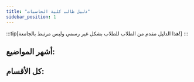 ```yaml
---
title: "دليل طالب كلية الحاسبات"
sidebar_position: 1
---
```



:::tip[هذا الدليل مقدم من الطلاب للطلاب بشكل غير رسمي وليس مرتبط بالجامعة!]
:::

## أشهر المواضيع:

## كل الأقسام:

<div style={{display: 'grid', gridTemplateColumns: 'repeat(auto-fill, minmax(250px, 1fr))', gap: '16px'}}>
    <DocCard item={{type: 'link', label: 'القبول والتسجيل والتحويل', href: '/category/القبول-والتسجيل-والتحويل'}} />
    <DocCard item={{type: 'link', label: 'الحياة الأكاديمية', href: '/category/الحياة-الأكاديمية'}} />
    <DocCard item={{type: 'link', label: 'التقويم والجداول', href: '/category/التقويم-والجداول'}} />
    <DocCard item={{type: 'link', label: 'الدرجات والمعدل', href: '/category/الدرجات-والمعدل'}} />
    <DocCard item={{type: 'link', label: 'الحضور والغياب', href: '/category/الحضور-والغياب'}} />
    <DocCard item={{type: 'link', label: 'المالية والمنح', href: '/category/المالية-والمنح'}} />
    <DocCard item={{type: 'link', label: 'الخدمات الطلابية', href: '/category/الخدمات-الطلابية'}} />
    <DocCard item={{type: 'link', label: 'التكنولوجيا والأجهزة', href: '/category/التكنولوجيا-والأجهزة'}} />
    <DocCard item={{type: 'link', label: 'الدعم والإرشاد', href: '/category/الدعم-والإرشاد'}} />
    <DocCard item={{type: 'link', label: 'الأنشطة والمجتمع', href: '/category/الأنشطة-والمجتمع'}} />
    <DocCard item={{type: 'link', label: 'الموارد', href: '/category/الموارد'}} />
    <DocCard item={{type: 'link', label: 'أخرى', href: '/category/أخرى'}} />
</div>
